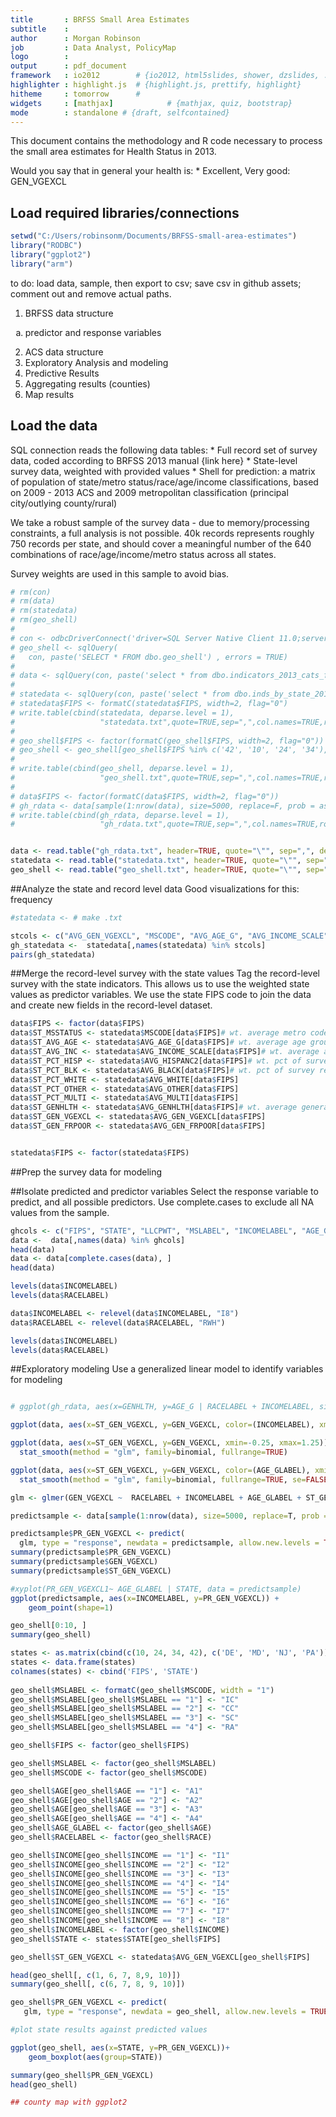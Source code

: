 ```yaml
---
title       : BRFSS Small Area Estimates
subtitle    : 
author      : Morgan Robinson 
job         : Data Analyst, PolicyMap
logo        : 
output      : pdf_document 
framework   : io2012        # {io2012, html5slides, shower, dzslides, ...}
highlighter : highlight.js  # {highlight.js, prettify, highlight}
hitheme     : tomorrow      # 
widgets     : [mathjax]            # {mathjax, quiz, bootstrap}
mode        : standalone # {draft, selfcontained}
---
```

  

This document contains the methodology and R code necessary to process the small area estimates for Health Status in 2013. 

Would you say that in general your health is: 
  * Excellent, Very good: GEN_VGEXCL

## Load required libraries/connections
```r
setwd("C:/Users/robinsonm/Documents/BRFSS-small-area-estimates")
library("RODBC")
library("ggplot2")
library("arm")

```

to do: load data, sample, then export to csv; 
save csv in github assets; 
comment out and remove actual paths.



1. BRFSS data structure
  a. predictor and response variables
2. ACS data structure
3. Exploratory Analysis and modeling
4. Predictive Results
5. Aggregating results (counties)
6. Map results


## Load the data
SQL connection reads the following data tables:
* Full record set of survey data, coded according to BRFSS 2013 manual {link here}
* State-level survey data, weighted with provided values
* Shell for prediction: a matrix of population of state/metro status/race/age/income classifications, based on 2009 - 2013 ACS and 2009 metropolitan classification (principal city/outlying county/rural)


We take a robust sample of the survey data - due to memory/processing constraints, a full analysis is not possible. 40k records represents roughly 750 records per state, and should cover a meaningful number of the 640 combinations of race/age/income/metro status across all states. 

Survey weights are used in this sample to avoid bias.

```r
# rm(con)
# rm(data)
# rm(statedata)
# rm(geo_shell)
# 
# con <- odbcDriverConnect('driver=SQL Server Native Client 11.0;server=gis;database=CDC_BRFSS_PolicyMap;trusted_connection=Yes')
# geo_shell <- sqlQuery(
#   con, paste('SELECT * FROM dbo.geo_shell') , errors = TRUE) 
# 
# data <- sqlQuery(con, paste('select * from dbo.indicators_2013_cats_for_mrp'), errors = TRUE, max = 0)
# 
# statedata <- sqlQuery(con, paste('select * from dbo.inds_by_state_2013'), errors = TRUE)
# statedata$FIPS <- formatC(statedata$FIPS, width=2, flag="0")
# write.table(cbind(statedata, deparse.level = 1),
#                   "statedata.txt",quote=TRUE,sep=",",col.names=TRUE,row.names=FALSE, na = "", append=FALSE)
# 
# geo_shell$FIPS <- factor(formatC(geo_shell$FIPS, width=2, flag="0"))
# geo_shell <- geo_shell[geo_shell$FIPS %in% c('42', '10', '24', '34'), ]
# 
# write.table(cbind(geo_shell, deparse.level = 1),
#                   "geo_shell.txt",quote=TRUE,sep=",",col.names=TRUE,row.names=FALSE, na = "", append=FALSE) #output table
# 
# data$FIPS <- factor(formatC(data$FIPS, width=2, flag="0"))
# gh_rdata <- data[sample(1:nrow(data), size=5000, replace=F, prob = as.integer(data$LLCPWT)), ]
# write.table(cbind(gh_rdata, deparse.level = 1),
#                   "gh_rdata.txt",quote=TRUE,sep=",",col.names=TRUE,row.names=FALSE, na = "", append=FALSE) #output table


data <- read.table("gh_rdata.txt", header=TRUE, quote="\"", sep=",", dec = ".", stringsAsFactors=T) #saved input table
statedata <- read.table("statedata.txt", header=TRUE, quote="\"", sep=",", dec = ".", stringsAsFactors=T)
geo_shell <- read.table("geo_shell.txt", header=TRUE, quote="\"", sep=",", dec = ".", stringsAsFactors=T)


```

##Analyze the state and record level data
Good visualizations for this:
frequency


```r
#statedata <- # make .txt

stcols <- c("AVG_GEN_VGEXCL", "MSCODE", "AVG_AGE_G", "AVG_INCOME_SCALE", "STATE")
gh_statedata <-  statedata[,names(statedata) %in% stcols]
pairs(gh_statedata)

```

##Merge the record-level survey with the state values
Tag the record-level survey with the state indicators. 
This allows us to use the weighted state values as predictor variables. 
We use the state FIPS code to join the data and create new fields in the record-level dataset.
``` r

data$FIPS <- factor(data$FIPS)
data$ST_MSSTATUS <- statedata$MSCODE[data$FIPS]# wt. average metro code among tracts in state
data$ST_AVG_AGE <- statedata$AVG_AGE_G[data$FIPS]# wt. average age group among tracts in state
data$ST_AVG_INC <- statedata$AVG_INCOME_SCALE[data$FIPS]# wt. average age group among tracts in state
data$ST_PCT_HISP <- statedata$AVG_HISPANC2[data$FIPS]# wt. pct of survey respondents in state who are hispanic
data$ST_PCT_BLK <- statedata$AVG_BLACK[data$FIPS]# wt. pct of survey respondents in state who are black
data$ST_PCT_WHITE <- statedata$AVG_WHITE[data$FIPS]  
data$ST_PCT_OTHER <- statedata$AVG_OTHER[data$FIPS]
data$ST_PCT_MULTI <- statedata$AVG_MULTI[data$FIPS] 
data$ST_GENHLTH <- statedata$AVG_GENHLTH[data$FIPS]# wt. average general health scale
data$ST_GEN_VGEXCL <- statedata$AVG_GEN_VGEXCL[data$FIPS]
data$ST_GEN_FRPOOR <- statedata$AVG_GEN_FRPOOR[data$FIPS]


statedata$FIPS <- factor(statedata$FIPS)
```

##Prep the survey data for modeling


##Isolate predicted and predictor variables
Select the response variable to predict, and all possible predictors. Use complete.cases to exclude all NA values from the sample.
``` r
ghcols <- c("FIPS", "STATE", "LLCPWT", "MSLABEL", "INCOMELABEL", "AGE_GLABEL", "RACELABEL", "GEN_VGEXCL", "ST_GEN_VGEXCL")
data <-  data[,names(data) %in% ghcols]
head(data)
data <- data[complete.cases(data), ]
head(data)

levels(data$INCOMELABEL)
levels(data$RACELABEL)

data$INCOMELABEL <- relevel(data$INCOMELABEL, "I8")
data$RACELABEL <- relevel(data$RACELABEL, "RWH")

levels(data$INCOMELABEL)
levels(data$RACELABEL)
```

##Exploratory modeling
Use a generalized linear model to identify variables for modeling

```r
```


``` r

# ggplot(gh_rdata, aes(x=GENHLTH, y=AGE_G | RACELABEL + INCOMELABEL, size=population)

ggplot(data, aes(x=ST_GEN_VGEXCL, y=GEN_VGEXCL, color=(INCOMELABEL), xmin=0.4, xmax=0.6)) + geom_point(position=position_jitter( width=0.01, height=0.1), alpha = 0.5, shape=21, size=2)

ggplot(data, aes(x=ST_GEN_VGEXCL, y=GEN_VGEXCL, xmin=-0.25, xmax=1.25))+
  stat_smooth(method = "glm", family=binomial, fullrange=TRUE)

ggplot(data, aes(x=ST_GEN_VGEXCL, y=GEN_VGEXCL, color=(AGE_GLABEL), xmin=-0.25, xmax=1.25)) + geom_point(position=position_jitter( width=0.01, height=0.1), alpha = 0.2, shape=21, size=1.5)+
  stat_smooth(method = "glm", family=binomial, fullrange=TRUE, se=FALSE)

glm <- glmer(GEN_VGEXCL ~  RACELABEL + INCOMELABEL + AGE_GLABEL + ST_GEN_VGEXCL + (1| MSLABEL:RACELABEL), family = "binomial", data = data)

predictsample <- data[sample(1:nrow(data), size=5000, replace=T, prob = as.integer(data$LLCPWT)), ]

predictsample$PR_GEN_VGEXCL <- predict(
  glm, type = "response", newdata = predictsample, allow.new.levels = TRUE)
summary(predictsample$PR_GEN_VGEXCL)
summary(predictsample$GEN_VGEXCL)
summary(predictsample$ST_GEN_VGEXCL)

#xyplot(PR_GEN_VGEXCL1~ AGE_GLABEL | STATE, data = predictsample)
ggplot(predictsample, aes(x=INCOMELABEL, y=PR_GEN_VGEXCL)) +
    geom_point(shape=1)

```

```r
geo_shell[0:10, ]
summary(geo_shell)
```


``` r


states <- as.matrix(cbind(c(10, 24, 34, 42), c('DE', 'MD', 'NJ', 'PA')))
states <- data.frame(states)
colnames(states) <- cbind('FIPS', 'STATE')
                          
geo_shell$MSLABEL <- formatC(geo_shell$MSCODE, width = "1")
geo_shell$MSLABEL[geo_shell$MSLABEL == "1"] <- "IC"
geo_shell$MSLABEL[geo_shell$MSLABEL == "2"] <- "CC"
geo_shell$MSLABEL[geo_shell$MSLABEL == "3"] <- "SC"
geo_shell$MSLABEL[geo_shell$MSLABEL == "4"] <- "RA"

geo_shell$FIPS <- factor(geo_shell$FIPS)

geo_shell$MSLABEL <- factor(geo_shell$MSLABEL)
geo_shell$MSCODE <- factor(geo_shell$MSCODE)

geo_shell$AGE[geo_shell$AGE == "1"] <- "A1"
geo_shell$AGE[geo_shell$AGE == "2"] <- "A2"
geo_shell$AGE[geo_shell$AGE == "3"] <- "A3"
geo_shell$AGE[geo_shell$AGE == "4"] <- "A4"
geo_shell$AGE_GLABEL <- factor(geo_shell$AGE)
geo_shell$RACELABEL <- factor(geo_shell$RACE)

geo_shell$INCOME[geo_shell$INCOME == "1"] <- "I1"
geo_shell$INCOME[geo_shell$INCOME == "2"] <- "I2"
geo_shell$INCOME[geo_shell$INCOME == "3"] <- "I3"
geo_shell$INCOME[geo_shell$INCOME == "4"] <- "I4"
geo_shell$INCOME[geo_shell$INCOME == "5"] <- "I5"
geo_shell$INCOME[geo_shell$INCOME == "6"] <- "I6"
geo_shell$INCOME[geo_shell$INCOME == "7"] <- "I7"
geo_shell$INCOME[geo_shell$INCOME == "8"] <- "I8"
geo_shell$INCOMELABEL <- factor(geo_shell$INCOME)
geo_shell$STATE <- states$STATE[geo_shell$FIPS]


```

```r
geo_shell$ST_GEN_VGEXCL <- statedata$AVG_GEN_VGEXCL[geo_shell$FIPS]

head(geo_shell[, c(1, 6, 7, 8,9, 10)])
summary(geo_shell[, c(6, 7, 8, 9, 10)])

geo_shell$PR_GEN_VGEXCL <- predict(
   glm, type = "response", newdata = geo_shell, allow.new.levels = TRUE)

#plot state results against predicted values

ggplot(geo_shell, aes(x=STATE, y=PR_GEN_VGEXCL))+
    geom_boxplot(aes(group=STATE))

summary(geo_shell$PR_GEN_VGEXCL)
head(geo_shell)


```


``` r

## county map with ggplot2

```
